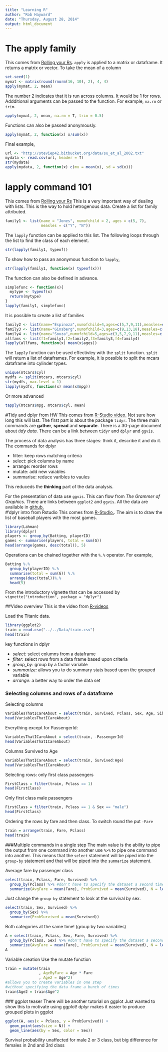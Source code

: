 ```yaml
---
title: "Learning R"
author: "Rob Hayward"
date: "Thursday, August 28, 2014"
output: html_document
---
```

# The apply family
This comes from [Rolling your Rs](http://rollingyours.wordpress.com/2014/05/15/the-apply-command-101/).  ```apply``` is applied to a matrix or dataframe.  It returns a matrix or vector.  To take the mean of a column
```r
set.seed(1)
mymat <- matrix(round(rnorm(16, 10), 2), 4, 4)
apply(mymat, 2, mean)
```
The number 2 indicates that it is run across columns.  It would be 1 for rows. Addditional arguments can be passed to the function.  For example, ```na.rm ``` or ```trim```.   
```r
apply(mymat, 2, mean, na.rm = T, trim = 0.5)
````
Functions can also be passed anonymously.  
```r
apply(mymat, 2, function(x) x/sum(x))
```
Final example, 
```r
url <- "http://steviep42.bitbucket.org/data/su_et_al_2002.txt"
mydata <- read.csv(url, header = T)
str(mydata)
apply(mydata, 2, function(x) c(mu = mean(x), sd = sd(x)))
```


# lapply command 101
This comes from [Rolling your Rs](http://rollingyours.wordpress.com/2014/10/20/the-lapply-command-101/)
This is a very important way of dealing with lists. This is the way to hold hetrogenous data. Create a list for family attributed. 
```r
family1 <- list(name = "Jones", numofchild = 2, ages = c(5, 7), 
                measles = c("Y", "N"))
```
The ```lapply``` function can be applied to this list. The following loops through the list to find the class of each element.

```r
str(lapply(family1, typeof))
```
To show how to pass an anonymous function to ```lapply```, 
```r
str(lapply(family1, function(x) typeof(x)))
```
The function can also be defined in advance.
```r
simplefunc <- function(x){
  mytype <- typeof(x)
  return(mytype)
}
lapply(family1, simplefunc)
```
It is possible to create a list of families
```r
family2 <- list(name="Espinoza",numofchild=4,ages=c(5,7,9,11),measles=c("Y","N","Y","Y"))
family3 <- list(name="Ginsberg",numofchild=3,ages=c(9,13,18),measles=c("Y","N","Y"))
family4 <- list(name="Souza",numofchild=5,ages=c(3,5,7,9,11),measles=c("N","Y","Y","Y","N"))
allfams <- list(f1=family1,f2=family2,f3=family3,f4=family4)
lapply(allfams, function(x) mean(x$ages))
```
The ```lapply``` function can be used effectivley with the ```split``` function.  ```split``` will return a list of dataframes.  For example, it is possible to split the mcars dataframe into cylinder types. 
```r
unique(mtcars$cyl)
mydfs <- split(mtcars, mtcars$cyl)
str(mydfs, max.level = 1)
lapply(mydfs, function(x) mean(x$mpg))
```
Or more advanced
```r
tapply(mtcars$mpg, mtcars$cyl, mean)
```


#Tidy and dplyr from HW
This comes from [R-Studio video.  ](http://pages.rstudio.net/Webinar-Series-Recording-Essential-Tools-for-R.html?mkt_tok=3RkMMJWWfF9wsRonuqzMZKXonjHpfsX56uovXKO2lMI%2F0ER3fOvrPUfGjI4ATMFlI%2BSLDwEYGJlv6SgFTbDMMa541LgKWxc%3D)
Not sure how long this will last. The first part is about the package ```tidyr```.  The three main commands are **gather**, **spread** and **separate**.  There is a 30-page document about *tidy data*.   There can be a link between ```tidyr``` and ```dplyr``` and ```ggvis```.  
 
The process of data analysis has three stages:  think it, describe it and do it. The commands for dplyr

* filter:  keep rows matching criteria
* select: pick columns by name
* arrange: reorder rows
* mutate: add new vaiables
* summarise: reduce varibles to vaules

This reduceds the **thinking** part of the data analysis. 


For the presentation of data use ```ggvis```.  This can flow from *The Grammer of Graphics*. There are links between ```ggplot2``` and ```ggvis```.  All the data are available in [github.](https://github.com/rstudio/webinars)  
#'dplyr intro from Rstudio
This comes from [R-Studio.](http://blog.rstudio.org/2014/01/17/introducing-dplyr/). The aim is to draw the list of baseball players with the most games. 
```r
library(Lahman)
library(dplyr)
players <- group_by(Batting, playerID)
games <- summarise(players, total = sum(G))
head(arrange(games, desc(total)), 5)
```
Operations can be chained together with the ```%.%``` operator. For example, 
```r
Batting %.%
  group_by(playerID) %.%
  summarise(total = sum(G)) %.%
  arrange(desc(total))%.%
  head(5)
```
From the introductory vignette that can be accessed by ```vignette("introduction", package = "dplyr")```




##Video overview
This is the video from [R-videos](http://practicalrvideos.blogspot.co.uk/2014/08/dplyr-gamechanger-for-data-manipulation.html)

Load the Titanic data.

```r
library(ggplot2)
train = read.csv("../../Data/train.csv")
head(train)
```
key functions in dplyr

* *select:* select columns from a dataframe
* *filter:* select rows from a data frame based upon criteria
* *group_by:* group by a factor variable
* *summarize:* allows you to do summary stats based upon the grouped variable
* *arrange:*  a better way to order the data set

### Selecting columns and rows of a dataframe 
Selecting columns
```r
VariablesThatICareAbout = select(train, Survived, Pclass, Sex, Age, SibSp, Parch, Fare) 
head(VariablesThatICareAbout)
```
Everything except for PassengerId:
```r
VariablesThatICareAbout = select(train, -PassengerId) 
head(VariablesThatICareAbout)
```
Columns Survived to Age
```r
VariablesThatICareAbout = select(train, Survived:Age) 
head(VariablesThatICareAbout)
```

Selecting rows: only first class passengers
```r
FirstClass = filter(train, Pclass == 1)
head(FirstClass)
```
Only first class male passengers
```r
FirstClass = filter(train, Pclass == 1 & Sex == "male")
head(FirstClass)
```

Ordering the rows by fare and then class.  To switch round the put ```-Fare```
```r
train = arrange(train, Fare, Pclass)
head(train)
```


###Multiple commands in a single step 
The main value is the ability to pipe the output from one command into another
use ```%>%``` to pipe one command into another.  This means that the ```select``` statement will be piped into the ```group-by``` statement and that will be piped into the ```summarize``` statement. 


Average fare by passenger class
```r
select(train, Pclass, Fare, Survived) %>%
  group_by(Pclass) %>% #don't have to specify the dataset a second time
  summarize(AvgFare = mean(Fare), ProbSurvived = mean(Survived), N = length(Fare))
```

Just change the ```group-by``` statement to look at the survival by sex.
```r
select(train, Sex, Survived) %>%
  group_by(Sex) %>%
  summarize(ProbSurvived = mean(Survived))
```
Both categories at the same time!
(group by two variables)
```r
A = select(train, Pclass, Sex, Fare, Survived) %>%
  group_by(Pclass, Sex) %>% #don't have to specify the dataset a second time
  summarize(AvgFare = mean(Fare), ProbSurvived = mean(Survived), N = length(Fare))
A
```

Variable creation 
Use the mutate function
```r
train = mutate(train
               , AgeByFare = Age * Fare
               , Age2 = Age^2)
#allows you to create variables in one step 
#without specifying the data frame a bunch of times
train$Age2 = train$Age^2
```

  ### ggplot teaser 
There will be another tutorial on ggplot
Just wanted to show this to motivate using ggplot!
dplyr makes it easier to produce grouped plots in ggplot
```r
ggplot(A, aes(x = Pclass, y = ProbSurvived)) + 
  geom_point(aes(size = N)) + 
  geom_line(aes(by = Sex, color = Sex))
```
Survival probability unaffected for male 2 or 3 class, 
but big difference for females in 2nd and 3rd class
